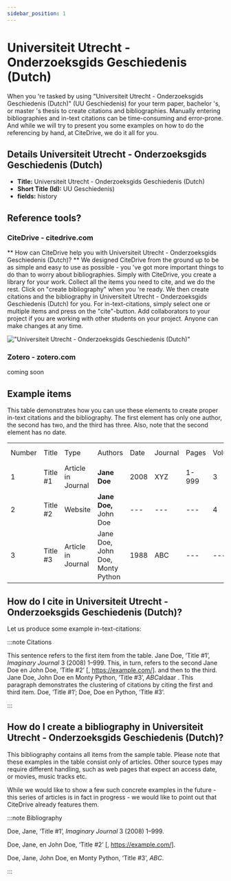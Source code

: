 ```yaml
---
sidebar_position: 1
---
```


# Universiteit Utrecht - Onderzoeksgids Geschiedenis (Dutch)

When you 're tasked by using "Universiteit Utrecht - Onderzoeksgids Geschiedenis (Dutch)" (UU Geschiedenis) for your term paper, bachelor 's, or master 's thesis to create citations and bibliographies.
Manually entering bibliographies and in-text citations can be time-consuming and error-prone. And while we will try to present you some examples on how to do the referencing by hand, at CiteDrive, we do it all for you.

## Details  Universiteit Utrecht - Onderzoeksgids Geschiedenis (Dutch)
* **Title:** Universiteit Utrecht - Onderzoeksgids Geschiedenis (Dutch)
* **Short Title (Id):** UU Geschiedenis)
* **fields:** history

## Reference tools?
### CiteDrive - citedrive.com
** How can CiteDrive help you with Universiteit Utrecht - Onderzoeksgids Geschiedenis (Dutch)? **
We designed CiteDrive from the ground up to be as simple and easy to use as possible - you 've got more important things to do than to worry about bibliographies. Simply with CiteDrive, you create a library for your work. Collect all the items you need to cite, and we do the rest. Click on "create bibliography" when you 're ready. We then create citations and the bibliography in Universiteit Utrecht - Onderzoeksgids Geschiedenis (Dutch) for you. For in-text-citations, simply select one or multiple items and press on the "cite"-button. Add collaborators to your project if you are working with other students on your project. Anyone can make changes at any time.


!["Universiteit Utrecht - Onderzoeksgids Geschiedenis (Dutch)"](images/universiteit-utrecht--onderzoeksgids-geschiedenis-dutch.svg "Choose Universiteit Utrecht - Onderzoeksgids Geschiedenis (Dutch) in the CiteDrive App")

### Zotero - zotero.com

coming soon

## Example items

This table demonstrates how you can use these elements to create proper in-text citations and the bibliography. The first element has only one author, the second has two, and the third has three. Also, note that the second element has no date.


<table>
  <tr>
   <td>Number
   </td>
   <td>Title
   </td>
   <td>Type
   </td>
   <td>Authors
   </td>
   <td>Date
   </td>
   <td>Journal
   </td>
   <td>Pages
   </td>
   <td>Volume
   </td>
   <td>Issue
   </td>
   <td>Access Date
   </td>
  </tr>
  <tr>
   <td>1
   </td>
   <td>Title #1
   </td>
   <td>Article in Journal
   </td>
   <td><strong>Jane Doe</strong>
   </td>
   <td>2008
   </td>
   <td>XYZ
   </td>
   <td>1-999
   </td>
   <td>3
   </td>
   <td>2
   </td>
   <td>--
   </td>
  </tr>
  <tr>
   <td>
2
   </td>
   <td>Title #2
   </td>
   <td>Website
   </td>
   <td><strong>Jane Doe, </strong>John Doe
   </td>
   <td>---
   </td>
   <td>---
   </td>
   <td>---
   </td>
   <td>4
   </td>
   <td>---
   </td>
   <td>2020-05-01
   </td>
  </tr>
  <tr>
   <td>3
   </td>
   <td>Title #3
   </td>
   <td>Article in Journal
   </td>
   <td>Jane Doe, John Doe, Monty Python
   </td>
   <td>1988
   </td>
   <td>ABC
   </td>
   <td>---
   </td>
   <td>---
   </td>
   <td>16
   </td>
   <td>---
   </td>
  </tr>
</table>



## How do I cite in  Universiteit Utrecht - Onderzoeksgids Geschiedenis (Dutch)?

Let us produce some example in-text-citations:

:::note Citations


This sentence refers to the first item from the table. Jane Doe, ‘Title #1’, <i>Imaginary Journal</i> 3 (2008) 1–999. This, in turn, refers to the second Jane Doe en John  Doe, ‘Title #2’ [, https://example.com/].
and then to the third.  Jane Doe, John Doe en Monty Python, ‘Title #3’, <i>ABC</i>aldaar .
This paragraph demonstrates the clustering of citations by citing the first and third item. Doe, ‘Title #1’; Doe, Doe en Python, ‘Title #3’.

:::

## How do I create a bibliography in Universiteit Utrecht - Onderzoeksgids Geschiedenis (Dutch)?

This bibliography contains all items from the sample table. Please note that these examples in the table consist only of articles. Other source types may require different handling, such as web pages that expect an access date, or movies, music tracks etc.

While we would like to show a few such concrete examples in the future - this series of articles is in fact in progress - we would like to point out that CiteDrive already features them.

:::note Bibliography

Doe, Jane, ‘Title #1’, <i>Imaginary Journal</i> 3 (2008) 1–999.

Doe, Jane, en John  Doe, ‘Title #2’ [, https://example.com/].

Doe, Jane, John Doe, en Monty Python, ‘Title #3’, <i>ABC</i>.



:::


        